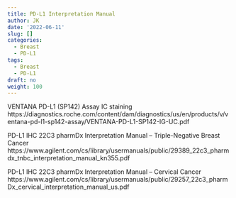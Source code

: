 ```yaml
---
title: PD-L1 Interpretation Manual
author: JK
date: '2022-06-11'
slug: []
categories:
  - Breast
  - PD-L1
tags:
  - Breast
  - PD-L1
draft: no
weight: 100
---
```


VENTANA PD-L1 (SP142) Assay IC staining 
https://diagnostics.roche.com/content/dam/diagnostics/us/en/products/v/ventana-pd-l1-sp142-assay/VENTANA-PD-L1-SP142-IG-UC.pdf 

PD-L1 IHC 22C3 pharmDx Interpretation Manual – Triple-Negative Breast Cancer
https://www.agilent.com/cs/library/usermanuals/public/29389_22c3_pharmdx_tnbc_interpretation_manual_kn355.pdf  

PD-L1 IHC 22C3 pharmDx Interpretation Manual – Cervical Cancer
https://www.agilent.com/cs/library/usermanuals/public/29257_22c3_pharmDx_cervical_interpretation_manual_us.pdf

